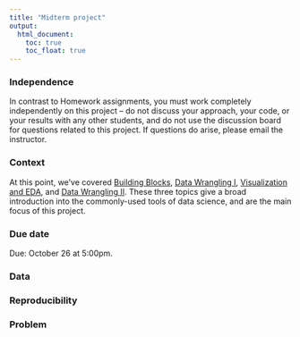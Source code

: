 ```yaml
---
title: "Midterm project"
output:
  html_document: 
    toc: true
    toc_float: true
---
```


### Independence

In contrast to Homework assignments, you must work completely independently on this project -- do not discuss your approach, your code, or your results with any other students, and do not use the discussion board for questions related to this project. If questions do arise, please email the instructor.

### Context

At this point, we've covered [Building Blocks](topic_building_blocks.html), [Data Wrangling I](topic_data_wrangling_i.html), [Visualization and EDA](topic_visualization_and_eda.html), and [Data Wrangling II](topic_data_wrangling_ii.html). These three topics give a broad introduction into the commonly-used tools of data science, and are the main focus of this project.

### Due date

Due: October 26 at 5:00pm. 

### Data


### Reproducibility



### Problem


